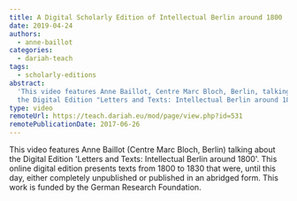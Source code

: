 ```yaml
---
title: A Digital Scholarly Edition of Intellectual Berlin around 1800
date: 2019-04-24
authors:
  - anne-baillot
categories:
  - dariah-teach
tags:
  - scholarly-editions
abstract:
  'This video features Anne Baillot, Centre Marc Bloch, Berlin, talking about
  the Digital Edition "Letters and Texts: Intellectual Berlin around 1800".'
type: video
remoteUrl: https://teach.dariah.eu/mod/page/view.php?id=531
remotePublicationDate: 2017-06-26
---
```


This video features Anne Baillot (Centre Marc Bloch, Berlin) talking about the
Digital Edition 'Letters and Texts: Intellectual Berlin around 1800'. This
online digital edition presents texts from 1800 to 1830 that were, until this
day, either completely unpublished or published in an abridged form. This work
is funded by the German Research Foundation.

<VideoCard
  title="DH in Practice"
  subtitle="A Digital Scholarly Edition of Intellectual Berlin around 1800"
  id="5NXV7YX6KKM"
  image="images/anne-baillot.png"
/>
